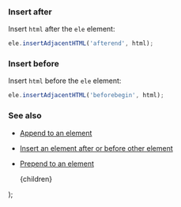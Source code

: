 
### Insert after

Insert `html` after the `ele` element:

```js
ele.insertAdjacentHTML('afterend', html);
```

### Insert before

Insert `html` before the `ele` element:

```js
ele.insertAdjacentHTML('beforebegin', html);
```

### See also

-   [Append to an element](/append-to-an-element)
-   [Insert an element after or before other element](/insert-an-element-after-or-before-other-element)
-   [Prepend to an element](/prepend-to-an-element)

    <PostLayout keywords="insertAdjacentHTML" title="Insert given html after or before an element">
        {children}
    </PostLayout>
);
